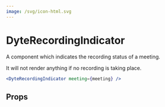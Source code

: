 ```yaml
---
image: /svg/icon-html.svg
---
```


# DyteRecordingIndicator

A component which indicates the recording status of a meeting.

It will not render anything if no recording is taking place.

```jsx live
<DyteRecordingIndicator meeting={meeting} />
```

## Props

<PropsTable of="dyte-recording-indicator" />
